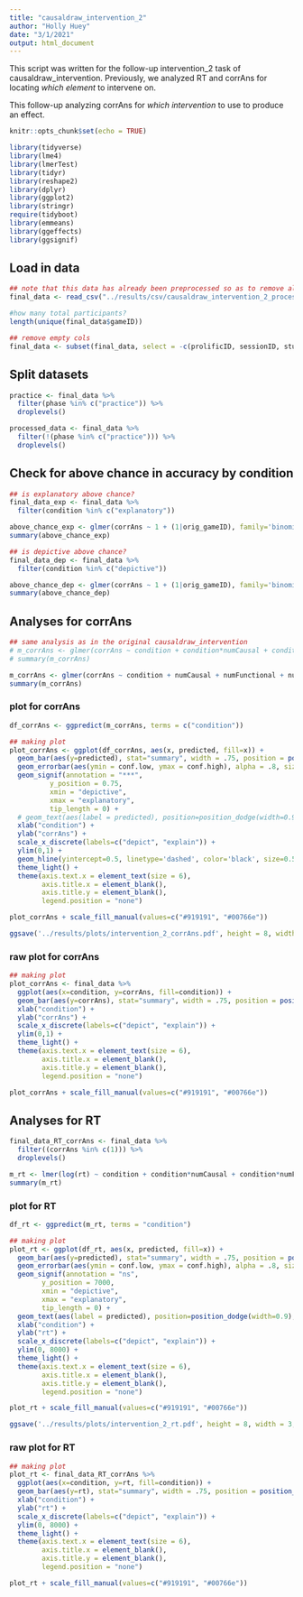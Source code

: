 ```yaml
---
title: "causaldraw_intervention_2"
author: "Holly Huey"
date: "3/1/2021"
output: html_document
---
```


This script was written for the follow-up intervention_2 task of causaldraw_intervention. Previously, we analyzed RT and corrAns for locating *which element* to intervene on. 

This follow-up analyzing corrAns for *which intervention* to use to produce an effect. 

```r
knitr::opts_chunk$set(echo = TRUE)
```

```r
library(tidyverse)
library(lme4)
library(lmerTest)
library(tidyr)
library(reshape2)
library(dplyr)
library(ggplot2)
library(stringr)
require(tidyboot)
library(emmeans)
library(ggeffects)
library(ggsignif)
```

## Load in data
```r
## note that this data has already been preprocessed so as to remove all identifiable information (originally collected on SONA)
final_data <- read_csv("../results/csv/causaldraw_intervention_2_processed_data_random_sample.csv") 

#how many total participants?
length(unique(final_data$gameID))

## remove empty cols
final_data <- subset(final_data, select = -c(prolificID, sessionID, studyID, experiment_id, credit_token, key_check, corr_key))
```

## Split datasets
```r
practice <- final_data %>%
  filter(phase %in% c("practice")) %>% 
  droplevels()

processed_data <- final_data %>%
  filter(!(phase %in% c("practice"))) %>% 
  droplevels()
```

## Check for above chance in accuracy by condition
```r
## is explanatory above chance? 
final_data_exp <- final_data %>%
  filter(condition %in% c("explanatory"))

above_chance_exp <- glmer(corrAns ~ 1 + (1|orig_gameID), family='binomial', data=final_data_exp)
summary(above_chance_exp)
```

```r
## is depictive above chance? 
final_data_dep <- final_data %>%
  filter(condition %in% c("depictive"))

above_chance_dep <- glmer(corrAns ~ 1 + (1|orig_gameID), family='binomial', data=final_data_dep)
summary(above_chance_dep)
```

## Analyses for corrAns
```r
## same analysis as in the original causaldraw_intervention
# m_corrAns <- glmer(corrAns ~ condition + condition*numCausal + condition*numFunctional + condition*numSymbol + condition*numBackground + (1|sketchID) + (1|orig_gameID), family="binomial", data=final_data, nAGQ=0)
# summary(m_corrAns)

m_corrAns <- glmer(corrAns ~ condition + numCausal + numFunctional + numBackground + (1|sketchID) + (1|orig_gameID), family="binomial", data=final_data, nAGQ=0)
summary(m_corrAns)
```

### plot for corrAns
```r
df_corrAns <- ggpredict(m_corrAns, terms = c("condition"))

## making plot
plot_corrAns <- ggplot(df_corrAns, aes(x, predicted, fill=x)) +
  geom_bar(aes(y=predicted), stat="summary", width = .75, position = position_dodge(width = 0.5)) +
  geom_errorbar(aes(ymin = conf.low, ymax = conf.high), alpha = .8, size = .75, width=0) +
  geom_signif(annotation = "***",
          y_position = 0.75,
          xmin = "depictive",
          xmax = "explanatory",
          tip_length = 0) +
  # geom_text(aes(label = predicted), position=position_dodge(width=0.9), vjust=-0.25) +
  xlab("condition") +
  ylab("corrAns") +
  scale_x_discrete(labels=c("depict", "explain")) +
  ylim(0,1) +
  geom_hline(yintercept=0.5, linetype='dashed', color='black', size=0.5) +
  theme_light() +
  theme(axis.text.x = element_text(size = 6), 
        axis.title.x = element_blank(),
        axis.title.y = element_blank(),
        legend.position = "none")

plot_corrAns + scale_fill_manual(values=c("#919191", "#00766e"))

ggsave('../results/plots/intervention_2_corrAns.pdf', height = 8, width = 3,  units = 'cm', useDingbats = F)
```

### raw plot for corrAns
```r
## making plot
plot_corrAns <- final_data %>% 
  ggplot(aes(x=condition, y=corrAns, fill=condition)) +
  geom_bar(aes(y=corrAns), stat="summary", width = .75, position = position_dodge(width = 0.5)) +
  xlab("condition") +
  ylab("corrAns") +
  scale_x_discrete(labels=c("depict", "explain")) +
  ylim(0,1) +
  theme_light() +
  theme(axis.text.x = element_text(size = 6), 
        axis.title.x = element_blank(),
        axis.title.y = element_blank(),
        legend.position = "none")

plot_corrAns + scale_fill_manual(values=c("#919191", "#00766e"))
```

## Analyses for RT
```r
final_data_RT_corrAns <- final_data %>% 
  filter((corrAns %in% c(1))) %>% 
  droplevels()

m_rt <- lmer(log(rt) ~ condition + condition*numCausal + condition*numFunctional + condition*numSymbol + condition*numBackground + (1|sketchID) + (1|orig_gameID), data=final_data_RT_corrAns, REML=FALSE)
summary(m_rt) 
```

### plot for RT
```r
df_rt <- ggpredict(m_rt, terms = "condition")

## making plot
plot_rt <- ggplot(df_rt, aes(x, predicted, fill=x)) +
  geom_bar(aes(y=predicted), stat="summary", width = .75, position = position_dodge(width = 0.5)) +
  geom_errorbar(aes(ymin = conf.low, ymax = conf.high), alpha = .8, size = .75, width = 0) +
  geom_signif(annotation = "ns",
        y_position = 7000,
        xmin = "depictive",
        xmax = "explanatory",
        tip_length = 0) +
  geom_text(aes(label = predicted), position=position_dodge(width=0.9), vjust=-0.25) +
  xlab("condition") +
  ylab("rt") +
  scale_x_discrete(labels=c("depict", "explain")) +
  ylim(0, 8000) +
  theme_light() +
  theme(axis.text.x = element_text(size = 6), 
        axis.title.x = element_blank(),
        axis.title.y = element_blank(),
        legend.position = "none")

plot_rt + scale_fill_manual(values=c("#919191", "#00766e"))

ggsave('../results/plots/intervention_2_rt.pdf', height = 8, width = 3,  units = 'cm', useDingbats = F)
```

### raw plot for RT
```r
## making plot
plot_rt <- final_data_RT_corrAns %>%  
  ggplot(aes(x=condition, y=rt, fill=condition)) +
  geom_bar(aes(y=rt), stat="summary", width = .75, position = position_dodge(width = 0.5)) +
  xlab("condition") +
  ylab("rt") +
  scale_x_discrete(labels=c("depict", "explain")) +
  ylim(0, 8000) +
  theme_light() +
  theme(axis.text.x = element_text(size = 6), 
        axis.title.x = element_blank(),
        axis.title.y = element_blank(),
        legend.position = "none")

plot_rt + scale_fill_manual(values=c("#919191", "#00766e"))
```

